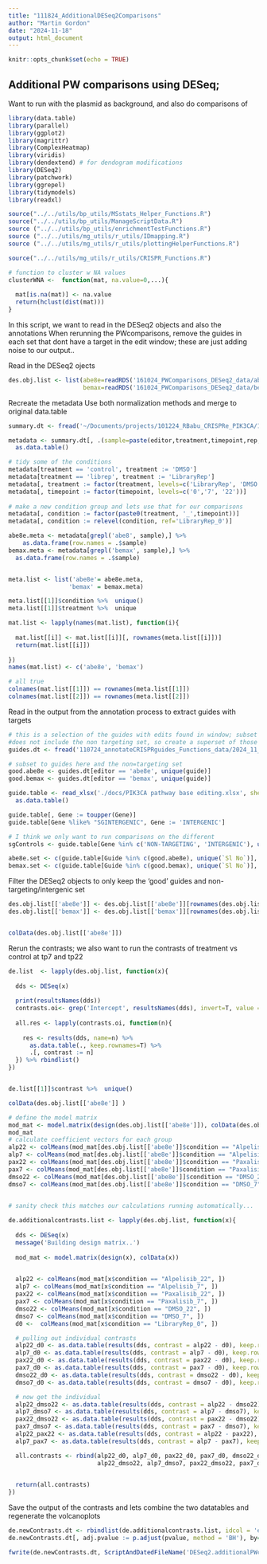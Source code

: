 ```yaml
---
title: "111824_AdditionalDESeq2Comparisons"
author: "Martin Gordon"
date: "2024-11-18"
output: html_document
---
```


```r
knitr::opts_chunk$set(echo = TRUE)
```

## Additional PW comparisons using DESeq; 
Want to run with the plasmid as background, and also do comparisons of 

```r
library(data.table)
library(parallel)
library(ggplot2)
library(magrittr)
library(ComplexHeatmap)
library(viridis)
library(dendextend) # for dendogram modifications
library(DESeq2)
library(patchwork)
library(ggrepel)
library(tidymodels)
library(readxl)

source("../../utils/bp_utils/MSstats_Helper_Functions.R")
source("../../utils/bp_utils/ManageScriptData.R")
source ("../../utils/bp_utils/enrichmentTestFunctions.R")
source ("../../utils/mg_utils/r_utils/IDmapping.R")
source ("../../utils/mg_utils/r_utils/plottingHelperFunctions.R")

source("../../utils/mg_utils/r_utils/CRISPR_Functions.R")

# function to cluster w NA values
clusterWNA <-  function(mat, na.value=0,...){
  
  mat[is.na(mat)] <- na.value
  return(hclust(dist(mat)))
}
```

In this script, we want to read in the DESeq2 objects and also the annotations
When rerunning the PWcomparisons, remove the guides in each set that dont have a target in the edit window; these are just adding noise to our output..

Read in the DESeq2 ojects 

```r
des.obj.list <- list(abe8e=readRDS('161024_PWComparisons_DESeq2_data/abe8e.dds.obj'),
                     bemax=readRDS('161024_PWComparisons_DESeq2_data/bemax.dds.obj'))
```

Recreate the metadata
Use both normalization methods and merge to original data.table
```r
summary.dt <- fread('~/Documents/projects/101224_RBabu_CRISPRe_PIK3CA/101524_MAGECKContrasts_firstPass_data/2024_10_15_sgCount.summary.csv')

metadata <- summary.dt[, .(sample=paste(editor,treatment,timepoint,rep, sep='_'), group=paste(editor,treatment,timepoint, sep='_'), editor, treatment, timepoint, rep)] %>% 
  as.data.table()

# tidy some of the conditions
metadata[treatment == 'control', treatment := 'DMSO']
metadata[treatment == 'librep', treatment := 'LibraryRep']
metadata[, treatment := factor(treatment, levels=c('LibraryRep', 'DMSO', 'Paxalisib', 'Alpelisib'))]
metadata[, timepoint := factor(timepoint, levels=c('0','7', '22'))]
  
# make a new condition group and lets use that for our comparisons
metadata[, condition := factor(paste0(treatment, '_',timepoint))]
metadata[, condition := relevel(condition, ref='LibraryRep_0')]

abe8e.meta <- metadata[grepl('abe8', sample),] %>% 
    as.data.frame(row.names = .$sample)
bemax.meta <- metadata[grepl('bemax', sample),] %>% 
  as.data.frame(row.names = .$sample)


meta.list <- list('abe8e'= abe8e.meta,
                 'bemax' = bemax.meta)

meta.list[[1]]$condition %>%  unique()
meta.list[[1]]$treatment %>%  unique
```


```r
mat.list <- lapply(names(mat.list), function(i){
  
  mat.list[[i]] <- mat.list[[i]][, rownames(meta.list[[i]])]
  return(mat.list[[i]])
  
})
names(mat.list) <- c('abe8e', 'bemax')

# all true
colnames(mat.list[[1]]) == rownames(meta.list[[1]])
colnames(mat.list[[2]]) == rownames(meta.list[[2]])

```


Read in the output from the annotation process to extract guides with targets

```r
# this is a selection of the guides with edits found in window; subset the datatables to these guides and other non-targeting set 
#does not include the non targeting set, so create a superset of those and the unique set in each of these
guides.dt <- fread('110724_annotateCRISPRguides_Functions_data/2024_11_15_guides.mutant.anno.collapsed.txt')

# subset to guides here and the non=targeting set 
good.abe8e <- guides.dt[editor == 'abe8e', unique(guide)]
good.bemax <- guides.dt[editor == 'bemax', unique(guide)]
```

```r
guide.table <- read_xlsx('./docs/PIK3CA pathway base editing.xlsx', sheet=1) %>%  
  as.data.table()

guide.table[, Gene := toupper(Gene)]
guide.table[Gene %like% "SGINTERGENIC", Gene := 'INTERGENIC']

# I think we only want to run comparisons on the different
sgControls <- guide.table[Gene %in% c('NON-TARGETING', 'INTERGENIC'), unique(`Sl No`)]

abe8e.set <- c(guide.table[Guide %in% c(good.abe8e), unique(`Sl No`)], sgControls)
bemax.set <- c(guide.table[Guide %in% c(good.bemax), unique(`Sl No`)], sgControls) 
```
Filter the DESeq2 objects to only keep the 'good' guides and non-targeting/intergenic set

```r
des.obj.list[['abe8e']] <- des.obj.list[['abe8e']][rownames(des.obj.list[['abe8e']]) %in% abe8e.set,]
des.obj.list[['bemax']] <- des.obj.list[['bemax']][rownames(des.obj.list[['bemax']]) %in% bemax.set,]


colData(des.obj.list[['abe8e']])
```

Rerun the contrasts; we also want to run the contrasts of treatment vs control at tp7 and tp22
```r
de.list  <- lapply(des.obj.list, function(x){
  
  dds <- DESeq(x)
  
  print(resultsNames(dds))
  contrasts.oi<- grep('Intercept', resultsNames(dds), invert=T, value = T)
  
  all.res <- lapply(contrasts.oi, function(n){
    
    res <- results(dds, name=n) %>% 
      as.data.table(., keep.rownames=T) %>% 
      .[, contrast := n]
  }) %>% rbindlist()
})


de.list[[1]]$contrast %>%  unique()
```
```r
colData(des.obj.list[['abe8e']] )

# define the model matrix
mod_mat <- model.matrix(design(des.obj.list[['abe8e']]), colData(des.obj.list[['abe8e']]))
mod_mat
# calculate coefficient vectors for each group
alp22 <- colMeans(mod_mat[des.obj.list[['abe8e']]$condition == "Alpelisib_22", ])
alp7 <- colMeans(mod_mat[des.obj.list[['abe8e']]$condition == "Alpelisib_7", ])
pax22 <- colMeans(mod_mat[des.obj.list[['abe8e']]$condition == "Paxalisib_22", ])
pax7 <- colMeans(mod_mat[des.obj.list[['abe8e']]$condition == "Paxalisib_7", ])
dmso22 <- colMeans(mod_mat[des.obj.list[['abe8e']]$condition == "DMSO_22", ])
dmso7 <- colMeans(mod_mat[des.obj.list[['abe8e']]$condition == "DMSO_7", ])
 

# sanity check this matches our calculations running automatically...

de.additionalcontrasts.list <- lapply(des.obj.list, function(x){
  
  dds <- DESeq(x)
  message('Building design matrix..')
  
  mod_mat <- model.matrix(design(x), colData(x))

  
  alp22 <- colMeans(mod_mat[x$condition == "Alpelisib_22", ])
  alp7 <- colMeans(mod_mat[x$condition == "Alpelisib_7", ])
  pax22 <- colMeans(mod_mat[x$condition == "Paxalisib_22", ])
  pax7 <- colMeans(mod_mat[x$condition == "Paxalisib_7", ])
  dmso22 <- colMeans(mod_mat[x$condition == "DMSO_22", ])
  dmso7 <- colMeans(mod_mat[x$condition == "DMSO_7", ])
  d0 <-  colMeans(mod_mat[x$condition == "LibraryRep_0", ])

  # pulling out individual contrasts
  alp22_d0 <- as.data.table(results(dds, contrast = alp22 - d0), keep.rownames = T)[, contrast := 'Alpelisib_22_vs_LibraryRep_0']
  alp7_d0 <- as.data.table(results(dds, contrast = alp7 - d0), keep.rownames = T)[, contrast := 'Alpelisib_7_vs_LibraryRep_0']
  pax22_d0 <- as.data.table(results(dds, contrast = pax22 - d0), keep.rownames = T)[, contrast := 'Paxalisib_22_vs_LibraryRep_0']
  pax7_d0 <- as.data.table(results(dds, contrast = pax7 - d0), keep.rownames = T)[, contrast := 'Paxalisib_7_vs_LibraryRep_0']
  dmso22_d0 <- as.data.table(results(dds, contrast = dmso22 - d0), keep.rownames = T)[, contrast := 'DMSO_22_vs_LibraryRep_0']
  dmso7_d0 <- as.data.table(results(dds, contrast = dmso7 - d0), keep.rownames = T)[, contrast := 'DMSO_7_vs_LibraryRep_0']

  # now get the individual
  alp22_dmso22 <- as.data.table(results(dds, contrast = alp22 - dmso22), keep.rownames = T)[, contrast := 'Alpelisib_22_vs_DMSO_22']
  alp7_dmso7 <- as.data.table(results(dds, contrast = alp7 - dmso7), keep.rownames = T)[, contrast := 'Alpelisib_7_vs_DMSO_7']
  pax22_dmso22 <- as.data.table(results(dds, contrast = pax22 - dmso22), keep.rownames = T)[, contrast := 'Paxalisib_22_vs_DMSO_22']
  pax7_dmso7 <- as.data.table(results(dds, contrast = pax7 - dmso7), keep.rownames = T)[, contrast := 'Paxalisib_7_vs_DMSO_7']
  alp22_pax22 <- as.data.table(results(dds, contrast = alp22 - pax22), keep.rownames = T)[, contrast := 'Alpelisib_22_vs_Paxalisib_22']
  alp7_pax7 <- as.data.table(results(dds, contrast = alp7 - pax7), keep.rownames = T)[, contrast := 'Alpelisib_7_vs_Paxalisib_7']

  all.contrasts <- rbind(alp22_d0, alp7_d0, pax22_d0, pax7_d0, dmso22_d0, dmso7_d0,
                         alp22_dmso22, alp7_dmso7, pax22_dmso22, pax7_dmso7, alp22_pax22, alp7_pax7)  
  

  return(all.contrasts)
})

```
Save the output of the contrasts and lets combine the two datatables and regenerate the volcanoplots


```r
de.newContrasts.dt <- rbindlist(de.additionalcontrasts.list, idcol = 'editor')
de.newContrasts.dt[, adj.pvalue := p.adjust(pvalue, method = 'BH'), by=.(editor,contrast)]

fwrite(de.newContrasts.dt, ScriptAndDatedFileName('DESeq2.additionalPWcontrasts.txt'))
```

